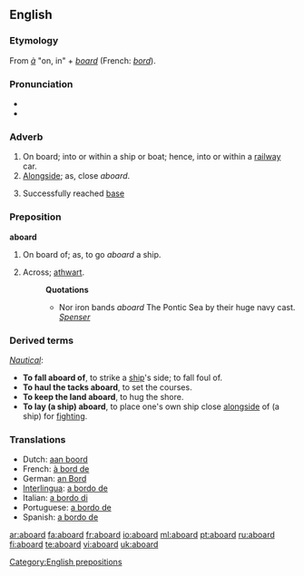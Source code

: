 ==English==

===Etymology===
From {{OF.}} ''[[à]]'' "on, in" + ''[[board]]'' (French: ''[[bord]]'').

===Pronunciation===
*{{IPA| [ə'bɔ:rd]}}
*{{audio|en-us-aboard.ogg|Audio (US)}}

===Adverb===
{{en-adv|-}}

# On board; into or within a ship or boat; hence, into or within a [[railway]] car.
# [[Alongside]]; as, close ''aboard''.
# {{baseball}} Successfully reached [[base]]

===Preposition===
'''aboard'''

# On board of; as, to go ''aboard'' a ship.
# {{obsolete}} Across; [[athwart]].
#:'''Quotations'''
#:*Nor iron bands ''aboard'' The Pontic Sea by their huge navy cast. ''[[Spenser]]''

===Derived terms===
''[[Nautical]]'':
*'''To fall aboard of''', to strike a [[ship]]'s side; to fall foul of.
*'''To haul the tacks aboard''', to set the courses.
*'''To keep the land aboard''', to hug the shore.
*'''To lay (a ship) aboard''', to place one's own ship close [[alongside]] of (a ship) for [[fighting]].

===Translations===
{{rfc-level|Translations at L3+}}
*Dutch: [[aan boord]]
*French: [[à bord de]]
*German: [[an Bord]]
*[[Interlingua]]: [[a bordo de]]
*Italian: [[a bordo di]]
*Portuguese: [[a bordo de]]
*Spanish: [[a bordo de]]

[[Category:English prepositions]]

[[ar:aboard]]
[[fa:aboard]]
[[fr:aboard]]
[[io:aboard]]
[[ml:aboard]]
[[pt:aboard]]
[[ru:aboard]]
[[fi:aboard]]
[[te:aboard]]
[[vi:aboard]]
[[uk:aboard]]
